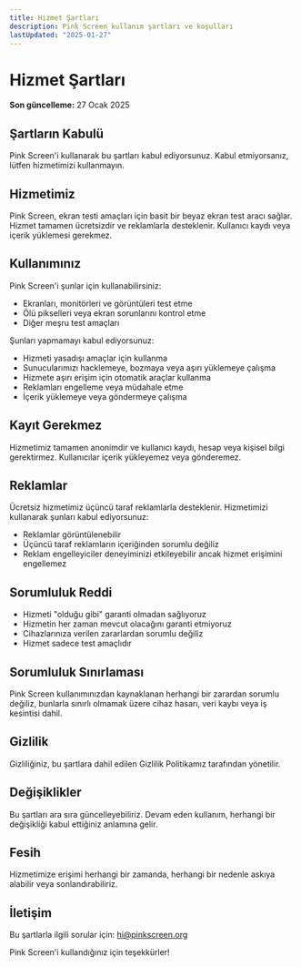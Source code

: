```yaml
---
title: Hizmet Şartları
description: Pink Screen kullanım şartları ve koşulları
lastUpdated: "2025-01-27"
---
```


# Hizmet Şartları

**Son güncelleme:** 27 Ocak 2025

## Şartların Kabulü

Pink Screen'i kullanarak bu şartları kabul ediyorsunuz. Kabul etmiyorsanız, lütfen hizmetimizi kullanmayın.

## Hizmetimiz

Pink Screen, ekran testi amaçları için basit bir beyaz ekran test aracı sağlar. Hizmet tamamen ücretsizdir ve reklamlarla desteklenir. Kullanıcı kaydı veya içerik yüklemesi gerekmez.

## Kullanımınız

Pink Screen'i şunlar için kullanabilirsiniz:

- Ekranları, monitörleri ve görüntüleri test etme
- Ölü pikselleri veya ekran sorunlarını kontrol etme
- Diğer meşru test amaçları

Şunları yapmamayı kabul ediyorsunuz:

- Hizmeti yasadışı amaçlar için kullanma
- Sunucularımızı hacklemeye, bozmaya veya aşırı yüklemeye çalışma
- Hizmete aşırı erişim için otomatik araçlar kullanma
- Reklamları engelleme veya müdahale etme
- İçerik yüklemeye veya göndermeye çalışma

## Kayıt Gerekmez

Hizmetimiz tamamen anonimdir ve kullanıcı kaydı, hesap veya kişisel bilgi gerektirmez. Kullanıcılar içerik yükleyemez veya gönderemez.

## Reklamlar

Ücretsiz hizmetimiz üçüncü taraf reklamlarla desteklenir. Hizmetimizi kullanarak şunları kabul ediyorsunuz:

- Reklamlar görüntülenebilir
- Üçüncü taraf reklamların içeriğinden sorumlu değiliz
- Reklam engelleyiciler deneyiminizi etkileyebilir ancak hizmet erişimini engellemez

## Sorumluluk Reddi

- Hizmeti "olduğu gibi" garanti olmadan sağlıyoruz
- Hizmetin her zaman mevcut olacağını garanti etmiyoruz
- Cihazlarınıza verilen zararlardan sorumlu değiliz
- Hizmet sadece test amaçlıdır

## Sorumluluk Sınırlaması

Pink Screen kullanımınızdan kaynaklanan herhangi bir zarardan sorumlu değiliz, bunlarla sınırlı olmamak üzere cihaz hasarı, veri kaybı veya iş kesintisi dahil.

## Gizlilik

Gizliliğiniz, bu şartlara dahil edilen Gizlilik Politikamız tarafından yönetilir.

## Değişiklikler

Bu şartları ara sıra güncelleyebiliriz. Devam eden kullanım, herhangi bir değişikliği kabul ettiğiniz anlamına gelir.

## Fesih

Hizmetimize erişimi herhangi bir zamanda, herhangi bir nedenle askıya alabilir veya sonlandırabiliriz.

## İletişim

Bu şartlarla ilgili sorular için: hi@pinkscreen.org

Pink Screen'i kullandığınız için teşekkürler!
